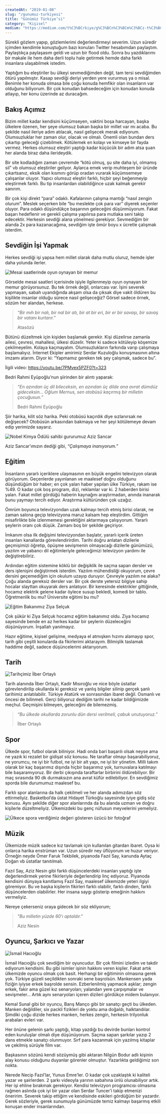 ```yaml
---
createdAt: "2019-01-08"
slug: "/gunumuz-turkiyesi"
title: "Günümüz Türkiye’si"
category: "Kişisel"
medium: "https://medium.com/t%C3%BCrkiye/g%C3%BCn%C3%BCm%C3%BCz-t%C3%BCrkiyesi-46bd7a8c69f6"
---
```


Sürekli gözlem yapıp, gözlemlerimi değerlendirmeyi severim. Uzun süredir içimden kendimle konuştuğum bazı konuları Twitter hesabımdan paylaştım. Paylaştıkça paylaşasım geldi ve uzun bir flood oldu. Sonra bu yazdıklarımı bir makale ile hem daha derli toplu hale getirmek hemde daha farklı insanlara ulaşabilmek istedim.

Yaptığım bu eleştiriler bu ülkeyi sevmediğimden değil, tam tersi sevdiğimden ötürü yapılmıştır. Kasap sevdiği deriyi yerden yere vururmuş ya o misal. Benimle her konuda olmasa bile çoğu konuda hemfikir olan insanların var olduğunu biliyorum. Bir çok konudan bahsedeceğim için konudan konuda atlayıp, her konu üzerinde az duracağım.

## Bakış Açımız

Bizim millet kadar kendisini küçümseyen, vaktini boşa harcayan, başka ülkelere özenen, her şeye olumsuz bakan başka bir millet var mı acaba. Bu şekilde nasıl ileriye adım atılacak, nasıl gelişecek merak ediyorum. Olumsuzluklar her zaman olur, olacak ve olmalı. Önemli olan bundan ders çıkartıp geleceği çizebilmek. Kötülemek en kolayı ve kimseye bir fayda vermez. Herkes olumsuz eleştiri yaptığı kadar küçücük bir adım atsa şuan her alanda biraz daha ilerideydik.

Bir site kodladığım zaman çevremde “kötü olmuş, şu site daha iyi, olmamış sil” vb olumsuz eleştiriler geliyor. Aylarca emek verip muhteşem bir üründe çıkartsanız, eksik olan kısmını görüp oradan vurarak küçümsemeye çalışanlar oluyor. Yapıcı olumsuz eleştiri farklı, hiçbir şeyi beğenmeyip eleştirmek farklı. Bu tip insanlardan olabildiğince uzak kalmak gerekir sanırım.

Bir çok kişi direkt “para” odaklı. Kafalarının çalışma mantığı “nasıl zengin olurum”. Meslek seçerken bile “bu meslekte çok para var” diyerek seçenler oluyor. Para odaklı düşündükçe başarının geleceğini düşünmüyorum. Fakat başarı hedeflenir ve gerekli çalışma yapılırsa para mutlaka seni takip edecektir. Herkesin sevdiği alana yönelmesi gerekiyor. Sevmediğim bir alanda 2x para kazanacağıma, sevdiğim işte ömür boyu x ücretle çalışmak isterdim.

## Sevdiğin İşi Yapmak

Herkes sevdiği işi yapsa hem millet olarak daha mutlu oluruz, hemde işler daha yolunda ilerler.

![Mesai saatlerinde oyun oynayan bir memur](/img/blog/2019-01-08/memur.jpeg)

Görselde mesai saatleri içerisinde işiyle ilgilenmeyip oyun oynayan bir memur görüyorsunuz. Bu tek örnek değil, onlarcası var. İşini severek yapmayan, sabah uyandığında akşam olsa da çıksak diye vakit öldüren bu kişilikte insanlar olduğu sürece nasıl gelişeceğiz? Görsel sadece örnek, sözüm her alandan, herkese.

> _“Bir mıh bir nalı, bir nal bir atı, bir at bir eri, bir er bir savaşı, bir savaş bir vatanı kurtarır.”_
>
> Atasözü

Bütünü düzeltmek için kişiden başlamak gerekir. Kişi düzelirse zamanla ailesi, çevresi, mahallesi, ülkesi düzelir.
Yeter ki sadece kötüleyip köşemize çekilmeyelim. Kolaya kaçmayalım. Olumsuzlukların farkında varıp çalışmaya başlamalıyız. İnternet Ekipler amirimiz Serdar Kuzuloğlu konuşmasının altına imzamı atarım. Diyor ki: “Yapmamız gereken tek şey çalışmak, sadece bu”.

İlgili video: <a href="https://youtu.be/7PMvex5PZF0?t=323" target="_blank" rel="noreferrer noopener">https://youtu.be/7PMvex5PZF0?t=323</a>

Bedri Rahmi Eyüpoğlu’nun şiirinden bir alıntı yaparak:

> _“En azından üç dil bileceksin, en azından üç dilde ana avrat dümdüz gideceksin…
> Oğlum Mernus, sen otobüsü kaçırmış bir milletin çocuğusun.”_
>
> Bedri Rahmi Eyüpoğlu

Şiir harika, kilit söz harika. Peki otobüsü kaçırdık diye sızlanırsak ne değişecek? Otobüsün arkasından bakmaya ve her şeyi kötülemeye devam edip yerimizde sayarız.

![Nobel Kimya Ödülü sahibi gururumuz Aziz Sancar](/img/blog/2019-01-08/aziz-sancar.jpeg)

Aziz Sancar’ımızın dediği gibi, _“Çalışmaya inanıyorum.”_

## Eğitim

İnsanların yararlı içeriklere ulaşmasının en büyük engelini televizyon olarak görüyorum. Geçenlerde yayınlanan ve maalesef doğru olduğunu düşündüğüm bir haber; en çok yalan haber yapılan ülke Türkiye, rakam ise %49. O kadar çok boş program, dizi, reklamlar var ki. 2 haberden birisi yalan. Fakat millet gördüğü haberin kaynağını araştırmadan, anında inanarak bunu yaymayı tercih ediyor. Araştırma kültüründen çok uzağız.

Ömrüm boyunca televizyondan uzak kalmayı tercih etmiş birisi olarak, ne zaman salona geçip televizyona maruz kalsam hep eleştirdim. Gittiğim misafirlikte bile izlenmemesi gerektiğini aktarmaya çalışıyorum. Yararlı şeylerin oranı çok düşük. Zamanı boş bir şekilde geçiriyor.

İmkanım olsa ilk değişimi televizyondan başlatır, yararlı içerik üreten insanları kanallarda görevlendirirdim. Tarihi doğru anlatan dizilerle geçmişimizi öğretip, öpüşme sevişmenin olmayacağı dizilerle günümüzü, yazılım ve yabancı dil eğitimleriyle geleceğimizi televizyon yardımı ile değiştirebiliriz.

Ardından eğitim sistemine köklü bir değişiklik ile saçma sapan dersler ve ders işlenişini değiştirmek isterdim. Yazılım mühendisliği okuyorum, çevre dersini geçemediğim için okulum uzayıp duruyor. Çevreyle yazılım ne alaka? Çoğu alanda gereksiz dersler var. Bir çok derste yetersiz bilgiye sahip hocalar slayttan okuyarak ders anlatıyor. Bir keresinde elektrikler gittiğinde, hocamız elektrik gelene kadar öylece susup bekledi, komedi bir tablo. Öğretmenlik bu mu? Üniversite eğitimi bu mu?

![Eğitim Bakanımız Ziya Selçuk](/img/blog/2019-01-08/ziya-selcuk.jpeg)

Çok şükür ki Ziya Selçuk hocamız eğitim bakanımız oldu. Ziya hocamız sayesinde bende en az herkes kadar bir şeylerin düzeleceğini düşünüyorum. İnşallah yanılmayız.

Hazır eğitime, kişisel gelişime, medyaya el atmışken hızımı alamayıp spor, tarih gibi çeşitli konularda da fikirlerimi aktarayım. Bilmişlik taslamak haddime değil, sadece düşüncelerimi aktarıyorum.

## Tarih

![Tarihçimiz İlber Ortaylı](/img/blog/2019-01-08/ilber-ortayli.jpeg)

Tarih alanında İlber Ortaylı, Kadir Mısıroğlu ve nice böyle üstatlar görevlendirilip okullarda ki gereksiz ve yanlış bilgiler silinip gerçek şanlı tarihimiz anlatılabilir. Türkiye Atatürk ve sonrasından ibaret değil. Osmanlı ve öncesi de bilinmeli.
Gerçi biliyoruz dediğim tarihi ne kadar bildiğimizde meçhul. Geçmişini bilmeyen, geleceğini de bilemezmiş.

> _“Bu ülkede okullarda zorunlu dün dersi verilmeli, çabuk unutuyoruz.”_
>
> İlber Ortaylı

## Spor

Ülkede spor, futbol olarak biliniyor. Hadi onda bari başarılı olsak neyse ama ne yazık ki rezalet bir gidişat söz konusu. Ne taraftar olmayı başarabiliyoruz, ne yorumcu, ne iyi bir futbol, ne iyi bir alt yapı, ne iyi bir yönetim. Milli takım olarak bir kaç başarımız dışında hiçbir başarımız yok, turnuvalara katılmayı bile başaramıyoruz. Bir derbi çıkışında taraftarlar birbirini öldürebiliyor. Bir maç sırasında 90 dk durmaksızın ana avrat küfür edilebiliyor. En sevdiğimiz sporda bile durumumuz maalesef bu.

Farklı spor alanlarına da halk çekilmeli ve her alanda adımızdan söz ettirmeliyiz. Basketbol’da üstat Hidayet Türkoğlu sayesinde iyiye gidiş söz konusu. Aynı şekilde diğer spor alanlarında da bu alanda uzman ve doğru kişilerle düzeltmeliyiz. Ülkemizdeki bu genç nüfusun meyvelerini yemeliyiz.

![Ülkece spora verdiğimiz değeri gösteren üzücü bir fotoğraf](/img/blog/2019-01-08/spor.jpeg)

## Müzik

Ülkemizde müzik sadece kız tavlamak için kullanılan gitardan ibaret. Oysa ki onlarca harika enstrüman var. Uzun süredir ney üflüyorum ve huzur veriyor. Örneğin neyde Ömer Faruk Tekbilek, piyanoda Fazıl Say, kanunda Aytaç Doğan vb üstatlar tanıtılmalı.

Fazıl Say, Aziz Nesin gibi farklı düşüncelerdeki insanları yaptığı işte değerlendirmek yerine fikirleriyle değerlendirip linç ediyoruz. Piyanoda kendisini dünyaya kanıtlamış Fazıl Say, maalesef ülkemizde yeteri ilgiyi göremiyor. Bu ve başka kişilerin fikirleri farklı olabilir, farklı dinden, farklı düşüncelerden olabilirler. Her insana saygı gösterip emeğinin hakkını vermeliyiz.

Nereye çekerseniz oraya gidecek bir söz ekliyorum;

> _"Bu milletin yüzde 60'ı aptaldır."_
>
> Aziz Nesin

## Oyuncu, Şarkıcı ve Yazar

![İsmail Hacıoğlu](/img/blog/2019-01-08/ismail-hacioglu.jpeg)

İsmail Hacıoğlu çok sevdiğim bir oyuncudur. Bir çok filmini izledim ve takdir ediyorum kendisini. Bu gibi isimler işinin hakkını veren kişiler. Fakat artık ülkemizde oyuncu olmak çok basit. Herhangi bir eğitiminin olmasına gerek yok. Türkiye güzeli seçildikten sonraki sene başrolsün. Mankensen yada fiziğin iyiyse erkek başrolde sensin. Ezberlenilmiş yapmacık aşklar; zengin erkek, fakir ama güzel kız senaryoları; yalandan yere çarpışmalar ve sevişmeler… Artık aynı senaryoları içeren dizileri gördükçe midem bulanıyor.

Kemal Sunal gibi bir oyuncu, Barış Manço gibi bir sanatçı geçti bu ülkeden. Manken değildiler, six packli fizikleri de yoktu ama doğaldı, halktandılar. Şimdiki çoğu dizide herkes manken, herkes zengin, herkesin trilyonluk arabaları evleri var.

Her önüne gelenin şarkı yaptığı, kitap yazdığı bu devirde bunları kontrol eden kuruluşlar olmalı diye düşünüyorum. Saçma sapan şarkılar yazıp 2 dans etmekle sanatçı olunmuyor. Sırf para kazanmak için yazılmış kitaplar ve çekilmiş sürüyle film var.

Başkasının sözünü kendi sözüymüş gibi aktaran Nilgün Bodur adlı kişinin alay konusu olduğunu duyanlar görenler olmuştur. Yazarlıkta geldiğimiz son nokta.

Nerede Necip Fazıl’lar, Yunus Emre’ler. O kadar çok uzaklaştık ki kaliteli yazar ve şairlerden. 2 şarkı videoyla yarının sabahına ünlü olunabiliyor artık. Her işi ehline bırakmak gerekiyor. Kendisi televizyon programcısı olmasına rağmen aslında çok iyi bir yazar olan Serdar Tuncer’i takip etmenizi öneririm. Severek takip ettiğim ve kendisinde eskileri gördüğüm bir yazardır. Gerek sözleriyle, gerek sunumuyla günümüzde temiz kalmayı başarmış etkili konuşan ender insanlarından.
